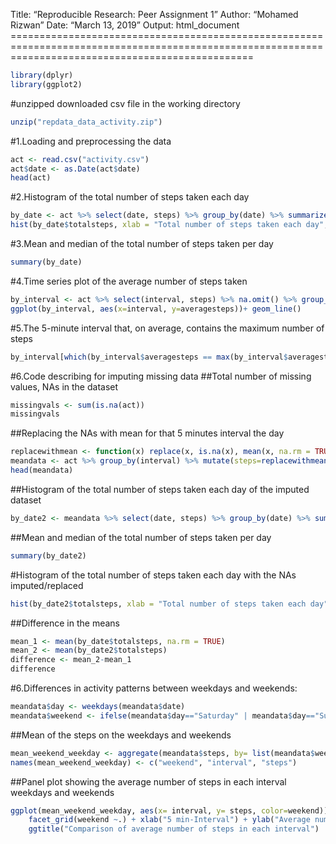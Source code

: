 Title: "Reproducible Research: Peer Assignment 1"
Author: "Mohamed Rizwan"
Date: "March 13, 2019"
Output: html_document
======================================================================================================================================================
```r
library(dplyr)
library(ggplot2)
```
#unzipped downloaded csv file in the working directory
```r
unzip("repdata_data_activity.zip")
```
#1.Loading and preprocessing the data
```r
act <- read.csv("activity.csv")
act$date <- as.Date(act$date)
head(act)
```
#2.Histogram of the total number of steps taken each day
```r
by_date <- act %>% select(date, steps) %>% group_by(date) %>% summarize(totalsteps= sum(steps)) %>% na.omit()
hist(by_date$totalsteps, xlab = "Total number of steps taken each day", main="Histogram of Total number of steps taken each day", breaks = 20)
```

#3.Mean and median of the total number of steps taken per day
```r
summary(by_date)
```
#4.Time series plot of the average number of steps taken
```r
by_interval <- act %>% select(interval, steps) %>% na.omit() %>% group_by(interval) %>% summarize(averagesteps= mean(steps))
ggplot(by_interval, aes(x=interval, y=averagesteps))+ geom_line()
```

#5.The 5-minute interval that, on average, contains the maximum number of steps
```r
by_interval[which(by_interval$averagesteps == max(by_interval$averagesteps)),]
```
#6.Code describing for imputing missing data
##Total number of missing values, NAs in the dataset
```r
missingvals <- sum(is.na(act))
missingvals
```
##Replacing the NAs with mean for that 5 minutes interval the day
```r
replacewithmean <- function(x) replace(x, is.na(x), mean(x, na.rm = TRUE))
meandata <- act %>% group_by(interval) %>% mutate(steps=replacewithmean(steps))
head(meandata)
```
##Histogram of the total number of steps taken each day of the imputed dataset
```r
by_date2 <- meandata %>% select(date, steps) %>% group_by(date) %>% summarize(totalsteps= sum(steps))
```
##Mean and median of the total number of steps taken per day
```r
summary(by_date2)
```
#Histogram of the total number of steps taken each day with the NAs imputed/replaced
```r
hist(by_date2$totalsteps, xlab = "Total number of steps taken each day", main="Histogram of Total number of steps taken each day", breaks = 20)
```

##Difference in the means
```r
mean_1 <- mean(by_date$totalsteps, na.rm = TRUE)
mean_2 <- mean(by_date2$totalsteps)
difference <- mean_2-mean_1
difference
```
#6.Differences in activity patterns between weekdays and weekends:
```r
meandata$day <- weekdays(meandata$date)
meandata$weekend <- ifelse(meandata$day=="Saturday" | meandata$day=="Sunday", "Weekend", "Weekday")
```
##Mean of the steps on the weekdays and weekends
```r
mean_weekend_weekday <- aggregate(meandata$steps, by= list(meandata$weekend, meandata$interval), na.omit(mean))
names(mean_weekend_weekday) <- c("weekend", "interval", "steps")
```
##Panel plot showing the average number of steps in each interval weekdays and weekends
```r
ggplot(mean_weekend_weekday, aes(x= interval, y= steps, color=weekend)) + geom_line()+
    facet_grid(weekend ~.) + xlab("5 min-Interval") + ylab("Average number of the Steps taken") +
    ggtitle("Comparison of average number of steps in each interval")
```
